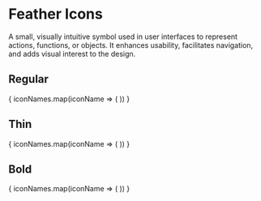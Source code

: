 
<Meta title='TOKENS/ Icons'  />

# Feather Icons
A small, visually intuitive symbol used in user interfaces to represent actions, functions, or objects. It enhances usability, facilitates navigation, and adds visual interest to the design.

## Regular
<IconGallery>
  {
    iconNames.map(iconName => (
      <IconItem name={iconName}>
        <Icon name={iconName} weight="regular" color='#475175'/>
      </IconItem>
    ))
  }
</IconGallery>

<div style={{paddingBottom:'32px'}}></div>

## Thin
<IconGallery>
  {
    iconNames.map(iconName => (
      <IconItem name={iconName}>
        <Icon name={iconName} weight="thin"color='#475175' />
      </IconItem>
    ))
  }
</IconGallery>

<div style={{paddingBottom:'32px'}}></div>

## Bold

<IconGallery>
  {
    iconNames.map(iconName => (
      <IconItem name={iconName}>
        <Icon name={iconName} weight="bold" color='#475175'/>
      </IconItem>
    ))
  }
</IconGallery>
